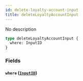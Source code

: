 ```yaml
---
id: delete-loyalty-account-input
title: deleteLoyaltyAccountInput
---
```


No description

```graphql
type deleteLoyaltyAccountInput {
  where: InputID
}
```

### Fields

#### `where` ([`InputID`](/v1/inputs/input-id))
